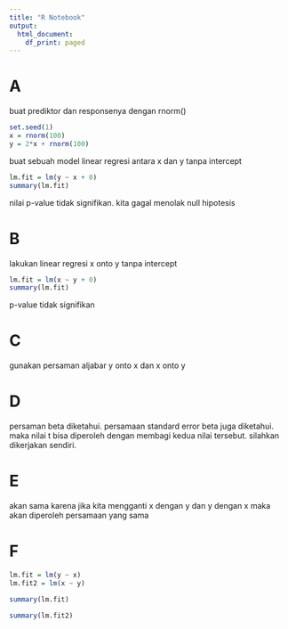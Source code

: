 ```yaml
---
title: "R Notebook"
output:
  html_document:
    df_print: paged
---
```

# A
buat prediktor dan responsenya dengan rnorm()
```r
set.seed(1)
x = rnorm(100)
y = 2*x + rnorm(100)
```
buat sebuah model linear regresi antara x dan y tanpa intercept
```r
lm.fit = lm(y ~ x + 0)
summary(lm.fit)
```
nilai p-value tidak signifikan. kita gagal menolak null hipotesis


# B
lakukan linear regresi x onto y tanpa intercept
```r
lm.fit = lm(x ~ y + 0)
summary(lm.fit)
```
p-value tidak signifikan

# C
gunakan persaman aljabar y onto x dan x onto y

# D
persaman beta diketahui. persamaan standard error beta juga diketahui. maka nilai t bisa diperoleh dengan membagi kedua nilai tersebut. silahkan dikerjakan sendiri.

# E
akan sama karena jika kita mengganti x dengan y dan y dengan x maka akan diperoleh persamaan yang sama

# F
```r
lm.fit = lm(y ~ x)
lm.fit2 = lm(x ~ y)
```
```r
summary(lm.fit)
```
```r
summary(lm.fit2)
```

























